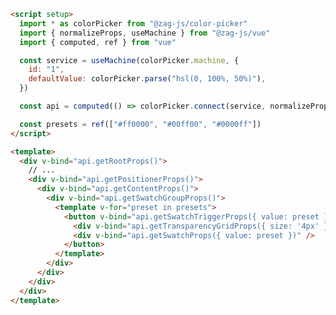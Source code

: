 ```html
<script setup>
  import * as colorPicker from "@zag-js/color-picker"
  import { normalizeProps, useMachine } from "@zag-js/vue"
  import { computed, ref } from "vue"

  const service = useMachine(colorPicker.machine, {
    id: "1",
    defaultValue: colorPicker.parse("hsl(0, 100%, 50%)"),
  })

  const api = computed(() => colorPicker.connect(service, normalizeProps))

  const presets = ref(["#ff0000", "#00ff00", "#0000ff"])
</script>

<template>
  <div v-bind="api.getRootProps()">
    // ...
    <div v-bind="api.getPositionerProps()">
      <div v-bind="api.getContentProps()">
        <div v-bind="api.getSwatchGroupProps()">
          <template v-for="preset in presets">
            <button v-bind="api.getSwatchTriggerProps({ value: preset })">
              <div v-bind="api.getTransparencyGridProps({ size: '4px' })" />
              <div v-bind="api.getSwatchProps({ value: preset })" />
            </button>
          </template>
        </div>
      </div>
    </div>
  </div>
</template>
```
